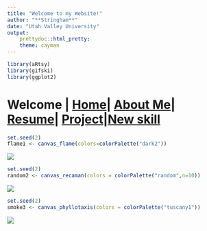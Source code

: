```yaml
---
title: "Welcome to my Website!"
author: "**Stringham**"
date: "Utah Valley University"
output: 
    prettydoc::html_pretty:
    theme: cayman
---
```



```r
library(aRtsy)
library(gifski)
library(ggplot2)
```

# Welcome | [Home](ContactInfo.html)| [About Me](AboutMe.html)| [Resume](Resume.html)| [Project](Project.html)|[New skill](New.html)

```r
set.seed(2)
flame1 <- canvas_flame(colors=colorPalette("dark2"))
```
![](Images/flame1.png)

```r
set.seed(2)
random2 <- canvas_recaman(colors = colorPalette("random",n=10))
```
![](Images/Random2.png)

```r
set.seed(2)
smoke3 <- canvas_phyllotaxis(colors = colorPalette("tuscany1"))
```
![](Images/smoke3.png)

